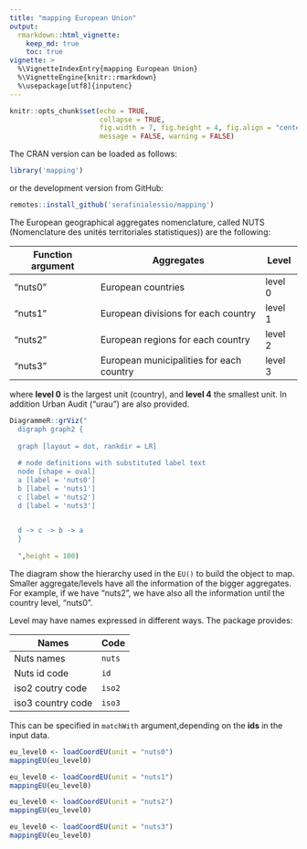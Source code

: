 ```yaml
---
title: "mapping European Union"
output: 
  rmarkdown::html_vignette:
    keep_md: true 
    toc: true
vignette: >
  %\VignetteIndexEntry{mapping European Union}
  %\VignetteEngine{knitr::rmarkdown}
  %\usepackage[utf8]{inputenc}
---
```


```r
knitr::opts_chunk$set(echo = TRUE,
                      collapse = TRUE, 
                      fig.width = 7, fig.height = 4, fig.align = "center", 
                      message = FALSE, warning = FALSE)
```



The CRAN version can be loaded as follows:

```r
library('mapping')
```

or the development version from GitHub:

```r
remotes::install_github('serafinialessio/mapping')
```


The European geographical aggregates nomenclature, called NUTS (Nomenclature des unités territoriales statistiques)) are the following:

| Function argument | Aggregates | Level | 
------------|------------| -------------|
| "nuts0" | European countries | level 0 |
| "nuts1" | European divisions for each country| level 1 |
| "nuts2" | European regions for each country| level 2 |
| "nuts3" | European municipalities for each country| level 3 |

where **level 0** is the largest unit (country), and **level 4** the smallest unit. In addition Urban Audit ("urau") are also provided.

```r
DiagrammeR::grViz("
  digraph graph2 {
  
  graph [layout = dot, rankdir = LR]
  
  # node definitions with substituted label text
  node [shape = oval]
  a [label = 'nuts0']
  b [label = 'nuts1']
  c [label = 'nuts2']
  d [label = 'nuts3']

  
  d -> c -> b -> a
  }
  
  ",height = 100)
```

The diagram show the hierarchy used in the `EU()` to build the object to map. Smaller aggregate/levels have all the information of the bigger aggregates. For example, if we have "nuts2", we have also all the information until the country level, "nuts0".



Level may have names expressed in different ways. The package provides: 

|  Names | Code |  
------------|------------| 
| Nuts names | `nuts` | 
| Nuts id code | `id` | 
| iso2 coutry code | `iso2` | 
| iso3 country code | `iso3` |

This can be specified in `matchWith` argument,depending on the **ids** in the input data.  


```r
eu_level0 <- loadCoordEU(unit = "nuts0")
mappingEU(eu_level0)
```

```r
eu_level0 <- loadCoordEU(unit = "nuts1")
mappingEU(eu_level0)
```


```r
eu_level0 <- loadCoordEU(unit = "nuts2")
mappingEU(eu_level0)
```

```r
eu_level0 <- loadCoordEU(unit = "nuts3")
mappingEU(eu_level0)
```

